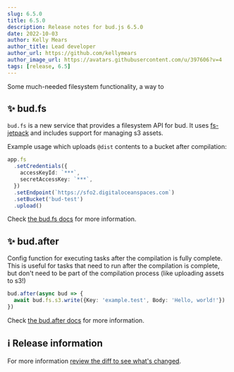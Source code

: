 ```yaml
---
slug: 6.5.0
title: 6.5.0
description: Release notes for bud.js 6.5.0
date: 2022-10-03
author: Kelly Mears
author_title: Lead developer
author_url: https://github.com/kellymears
author_image_url: https://avatars.githubusercontent.com/u/397606?v=4
tags: [release, 6.5]
---
```


Some much-needed filesystem functionality, a way to

<!--truncate-->

## ✨ bud.fs

`bud.fs` is a new service that provides a filesystem API for bud. It uses [fs-jetpack](https://www.npmjs.com/package/fs-jetpack) and includes support for managing s3 assets.

Example usage which uploads `@dist` contents to a bucket after compilation:

```typescript
app.fs
  .setCredentials({
    accessKeyId: `***`,
    secretAccessKey: `***`,
  })
  .setEndpoint(`https://sfo2.digitaloceanspaces.com`)
  .setBucket('bud-test')
  .upload()
```

Check [the bud.fs docs](https://bud.js.org/docs/bud.fs) for more information.

## ✨ bud.after

Config function for executing tasks after the compilation is fully complete. This is useful for tasks that need to run after the compilation is complete, but don't need to be part of the compilation process (like uploading assets to s3!)

```typescript
bud.after(async bud => {
  await bud.fs.s3.write({Key: 'example.test', Body: 'Hello, world!'})
})
```

Check [the bud.after docs](https://bud.js.org/docs/bud.after) for more information.

## ℹ️ Release information

For more information [review the diff to see what's changed](https://github.com/roots/bud/compare/v6.4.5...v6.5.0).

